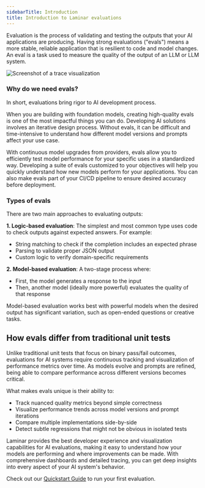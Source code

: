 ```yaml
---
sidebarTitle: Introduction
title: Introduction to Laminar evaluations
---
```


Evaluation is the process of validating and testing the outputs that your AI applications are producing. Having strong evaluations ("evals") means a more stable, reliable application that is resilient to code and model changes. An eval is a task used to measure the quality of the output of an LLM or LLM system.

<div style={{ border: '1px solid #2B2B30', borderRadius: '8px', overflow: 'hidden' }}>
<img src="/images/evaluations/evals.png" alt="Screenshot of a trace visualization" style={{ margin: '0px' }}/>
</div>

### Why do we need evals?

In short, evaluations bring rigor to AI development process.

When you are building with foundation models, creating high-quality evals is one of the most impactful things you can do. Developing AI solutions involves an iterative design process. Without evals, it can be difficult and time-intensive to understand how different model versions and prompts affect your use case.

With continuous model upgrades from providers, evals allow you to efficiently test model performance for your specific uses in a standardized way. Developing a suite of evals customized to your objectives will help you quickly understand how new models perform for your applications. You can also make evals part of your CI/CD pipeline to ensure desired accuracy before deployment.

### Types of evals

There are two main approaches to evaluating outputs:

**1. Logic-based evaluation**: The simplest and most common type uses code to check outputs against expected answers. For example:
- String matching to check if the completion includes an expected phrase
- Parsing to validate proper JSON output
- Custom logic to verify domain-specific requirements

**2. Model-based evaluation**: A two-stage process where:
- First, the model generates a response to the input
- Then, another model (ideally more powerful) evaluates the quality of that response

Model-based evaluation works best with powerful models when the desired output has significant variation, such as open-ended questions or creative tasks.

## How evals differ from traditional unit tests

Unlike traditional unit tests that focus on binary pass/fail outcomes, evaluations for AI systems require continuous tracking and visualization of performance metrics over time. As models evolve and prompts are refined, being able to compare performance across different versions becomes critical.

What makes evals unique is their ability to:
- Track nuanced quality metrics beyond simple correctness
- Visualize performance trends across model versions and prompt iterations
- Compare multiple implementations side-by-side
- Detect subtle regressions that might not be obvious in isolated tests

Laminar provides the best developer experience and visualization capabilities for AI evaluations, making it easy to understand how your models are performing and where improvements can be made. With comprehensive dashboards and detailed tracing, you can get deep insights into every aspect of your AI system's behavior.

Check out our [Quickstart Guide](/evaluations/quickstart) to run your first evaluation.